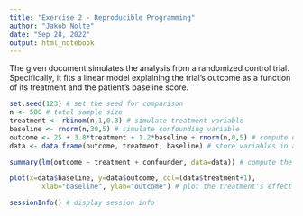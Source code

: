 ```yaml
---
title: "Exercise 2 - Reproducible Programming"
author: "Jakob Nolte"
date: "Sep 28, 2022"
output: html_notebook
---
```


The given document simulates the analysis from a randomized control trial. Specifically, it fits a linear model explaining the trial's outcome as a function of its treatment and the patient's baseline score.

```r
set.seed(123) # set the seed for comparison
n <- 500 # total sample size
treatment <- rbinom(n,1,0.3) # simulate treatment variable
baseline <- rnorm(n,30,5) # simulate confounding variable
outcome <- 25 + 3.8*treatment + 1.2*baseline + rnorm(n,0,5) # compute outcome as function of predictors and random noise
data <- data.frame(outcome, treatment, baseline) # store variables in a data frame
```

```r
summary(lm(outcome ~ treatment + confounder, data=data)) # compute the treatment's effect
```

```r
plot(x=data$baseline, y=data$outcome, col=(data$treatment+1),
        xlab="baseline", ylab="outcome") # plot the treatment's effect
```

```r
sessionInfo() # display session info
```

